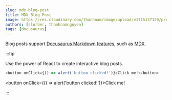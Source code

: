 ```yaml
---
slug: mdx-blog-post
title: MDX Blog Post
image: https://res.cloudinary.com/thanhnam/image/upload/v1715137129/project/blog-cover-img_n0vno5.jpg
authors: [slorber, thanhnamnguyen]
tags: [docusaurus]
---
```


Blog posts support [Docusaurus Markdown features](https://docusaurus.io/docs/markdown-features), such as [MDX](https://mdxjs.com/).

:::tip

Use the power of React to create interactive blog posts.

```js
<button onClick={() => alert('button clicked!')}>Click me!</button>
```

<button onClick={() => alert('button clicked!')}>Click me!</button>

:::
